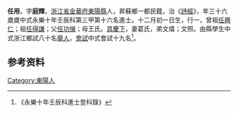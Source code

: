 {{明清人物信息框
| 姓名 = 任用
| 原名 =
| 圖片名稱= 
| 圖片大小 =
| 圖片說明 = 
| 最高職務 =
| 國家 = 大明 
| 爵位 =
| 籍貫 = [[浙江省|浙江省]][[金華府|金華府]][[東陽縣|東陽縣]]人，昇蘇鄉一都
| 族裔 = 
| 旗籍 = 
| 字號 = 
| 諡號 =
| 出生日期 = 十二月初一日
| 出生地點 =
| 逝世日期 = 
| 逝世地點 =
| 墓葬 =
| 配偶 = 葛氏
| 親屬 = 曾祖[[任興仁|任興仁]]，祖[[任得謙|任得謙]]，父[[任功悌|任功悌]]，母王氏
| 出身 =
* 永樂十年壬辰科進士
| 經歷 =
| 著作 =  
*
*
*
}}
'''任用'''{{BD|1377年||1436年||}}，字'''庭輝'''，[[浙江省|浙江省]][[金華府|金華府]][[東陽縣|東陽縣]]人，昇蘇鄉一都民籍，治《[[詩經|詩經]]》，年三十六歲歲中式永樂十年壬辰科第三甲第十六名進士。十二月初一日生，行一，曾祖[[任興仁|任興仁]]；祖[[任得謙|任得謙]]；父[[任功悌|任功悌]]；母王氏。[[具慶下|具慶下]]，妻葛氏，弟文熺；文照。由縣學生中式浙江鄉試八十名[[舉人|舉人]]，[[會試|會試]]中式會試十九名<ref>《永樂十年壬辰科進士登科錄》</ref>。

== 参考资料 ==
{{reflist}}

{{永樂十年壬辰科殿试金榜}}

{{Authority control}}

{{DEFAULTSORT:}}
[[Category:東陽人|Category:東陽人]]


{{明朝人物小作品}}